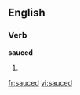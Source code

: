 
==English==

===Verb===
'''sauced'''

# {{past of|[[sauce]]}}

{{anagrams:en/acdesu}}
[[fr:sauced]]
[[vi:sauced]]